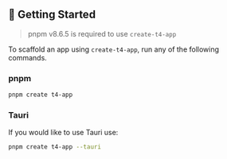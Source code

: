 ## 🚀 Getting Started

> pnpm v8.6.5 is required to use `create-t4-app`

To scaffold an app using `create-t4-app`, run any of the following commands.

### **pnpm**

```bash
pnpm create t4-app
```

### **Tauri**

If you would like to use Tauri use:

```bash
pnpm create t4-app --tauri
```

